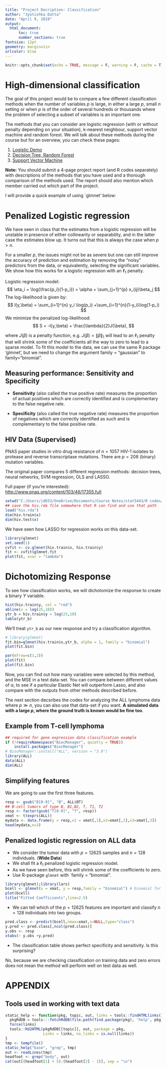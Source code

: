```yaml
---
title: "Project Decription: Classification"
author: "Jyotishka Datta"
date: "April 9, 2019"
output: 
  html_document:
      toc: true
      number_sections: true
fontsize: 12pt
geometry: margin=1in
urlcolor: blue
---
```


```r
knitr::opts_chunk$set(echo = TRUE, message = F, warning = F, cache = T)
```

# High-dimensional classification 

The goal of this project would be to compare a few different classification methods when the number of variables $p$ is large, in either a large $p$, small $n$ setting or when $p$ is of the order of several hundreds or thousands where the problem of selecting a subset of variables is an important one. 

The methods that you can consider are logistic regression (with or without penalty depending on your situation), k-nearest neighbour, support vector machine and random forest. We will talk about these methods during the course but for an overview, you can check these pages: 

1. [Logistic Demo](http://dattahub.github.io/stat5443/logistic_demo.html)
2. [Decision Tree, Random Forest](http://dattahub.github.io/stat5443/tree_demo.html)
3. [Support Vector Machine](http://dattahub.github.io/stat5443/svm_islr.html)

**Note:** You should submit a 4-page project report (and R codes separately) with descriptions of the methods that you have used and a thorough comparison of the methods used. The report should also mention which member carried out which part of the project. 

I will provide a quick example of using `glmnet' below: 

# Penalized Logistic regression

We have seen in class that the estimates from a logistic regression will be unstable in presence of either collinearity or separability, and in the latter case the estimates blow up. It turns out that this is always the case when $p > n$. 

For a smaller $p$, the issues might not be as severe but one can still improve the accuracy of prediction and estimation by removing the "noisy" predictors from the data, or equivalently, selecting the significant variables. We show how this works for a logistic regression with an $\ell_1$ penalty. 

Logistic regression model: 
$$ 
\eta_i = \log(\frac{p_i}{1-p_i}) = \alpha + \sum_{j=1}^{p} x_{ij}\beta_j 
$$
The log-likelihood is given by: 
$$
l(y,\beta) = \sum_{i=1}^{n} y_i \log(p_i) +\sum_{i=1}^{n}(1-y_i)\log(1-p_i)
$$
We minimize the penalized log-likelihood:
$$
S = -l(y,\beta) + \frac{\lambda}{2}J(\beta),
$$

where $J(\beta)$ is a penalty function, e.g. $J(\beta) = \lVert \beta \rVert_1$ will lead to an $\ell_1$ penalty that will shrink some of the coefficients all the way to zero to lead to a sparse model. To fit this model to the data, we can use the same R package 'glmnet', but we need to change the argument family = "gaussian" to family="binomial". 

## Measuring performance: Sensitivity and Specificity

- **Sensitivity** (also called the true positive rate) measures the proportion of actual positives which are correctly identified and is complementary to the false negative rate.

- **Specificity** (also called the true negative rate) measures the proportion of negatives which are correctly identified as such and is complementary to the false positive rate.


## HIV Data (Supervised)

PNAS paper studies in vitro drug resistance of $n = 1057$ HIV-1 isolates to protease and reverse transcriptase mutations. There are $p = 208$ (binary) mutation variables. 

The original paper compares 5 different regression methods: decision trees, neural networks, SVM regression, OLS and LASSO.

Full paper (if you're interested): [http://www.pnas.org/content/103/46/17355.full](http://www.pnas.org/content/103/46/17355.full)

```r
setwd("C:/Users/jd033/OneDrive/Documents/Course Notes/stat5443/R codes/datasets")
## save the hiv.rda file somewhere that R can find and use that path
load("hiv.rda")
dim(hiv.train$x)
dim(hiv.test$x)
```

We have seen how LASSO for regression works on this data-set. 

```r
library(glmnet)
set.seed(1)
cvfit <- cv.glmnet(hiv.train$x, hiv.train$y)
fit <- cvfit$glmnet.fit
plot(fit, xvar = "lambda")
```

# Dichotomizing Response 

To see how classification works, we will dichotomize the response to create a binary $Y$ variable. 

```r
hist(hiv.train$y, col = "red")
abline(v = log(25,10))
ytr_b = hiv.train$y > log(25,10)
table(ytr_b)
```

We'll treat `ytr_b` as our new response and try a classification algorithm. 

```r
# library(glmnet)
fit.bin=glmnet(hiv.train$x,ytr_b, alpha = 1, family = "binomial")
plot(fit.bin)
```

```r
par(mfrow=c(1,2))
plot(fit)
plot(fit.bin)
```


Now, you can find out how many variables were selected by this method, and the MSE in a test data-set. You can compare between different values of $\alpha$, to see if a particular Elastic Net will outperform Lasso, and also compare with the outputs from other methods described before.

The next section decsribes the codes for analyzing the ALL lymphoma data where $p \gg n$, you can also use that data-set if you want. **A simulated data with a large $p$, where the ground truth is known would be fine too**.


## Example from T-cell lymphoma 

```r
## required for gene expression data classification example
if (!requireNamespace("BiocManager", quietly = TRUE))
    install.packages("BiocManager")
# BiocManager::install("ALL", version = "3.8")
library(ALL)
data(ALL)
dim(ALL)
```

## Simplifying features 

We are going to use the first three features. 

```r
resp <- gsub("B[0-9]", "B", ALL$BT) 
## B-cell tumors of type B, B1,B2, T, T1, T2 
resp <- factor(gsub("T[0-9]", "T", resp))
xmat <- t(exprs(ALL))
mydata <- data.frame(y = resp,x1 = xmat[,1],x2=xmat[,2],x3=xmat[,3])
head(mydata,n=3)
```

##  Penalized logistic regression on ALL data

- We consider the tumor data with $p = 12625$ samples and $n = 128$ individuals. (**Wide Data**)
- We shall fit a $\ell_1$ penalized logistic regression model. 
- As we have seen before, this will shrink some of the coefficients to zero. 
- Use R-package `glmnet` with `family = "binomial". 

```r
library(glmnet);library(lars)
bcell <- glmnet(x = xmat, y = resp,family = "binomial") # binomial for binary response
plot(bcell)
title("Fitted Coefficients",line=2.5)
```

- We can tell which of the $p = 12625$ features are important and classify $n = 128$ individuals into two groups. 


```r
pred.class <- predict(bcell,newx=xmat,s=NULL,type="class")
y.pred <- pred.class[,ncol(pred.class)]
y.obs <- resp
xtabs(~ y.obs +y.pred) 
```
- The classification table shows perfect specificity and sensitivity. Is this surprising? 

No, because we are checking classification on training data and zero errors does not mean the method will perform well on test data as well. 


# APPENDIX 

## Tools used in working with text data 

```r
static_help <- function(pkg, topic, out, links = tools::findHTMLlinks()) {
  pkgRdDB = tools:::fetchRdDB(file.path(find.package(pkg), 'help', pkg))
  force(links)
  tools::Rd2HTML(pkgRdDB[[topic]], out, package = pkg,
                 Links = links, no_links = is.null(links))
}
tmp <- tempfile()
static_help("base", "grep", tmp)
out <- readLines(tmp)
headfoot <- grep("body", out)
cat(out[(headfoot[1] + 5):(headfoot[2] - 1)], sep = "\n")
```
